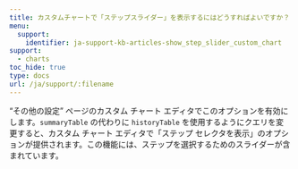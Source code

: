 ---
title: カスタムチャートで「ステップスライダー」を表示するにはどうすればよいですか？
menu:
  support:
    identifier: ja-support-kb-articles-show_step_slider_custom_chart
support:
  - charts
toc_hide: true
type: docs
url: /ja/support/:filename
---
“その他の設定” ページのカスタム チャート エディタでこのオプションを有効にします。`summaryTable` の代わりに `historyTable` を使用するようにクエリを変更すると、カスタム チャート エディタで「ステップ セレクタを表示」のオプションが提供されます。この機能には、ステップを選択するためのスライダーが含まれています。